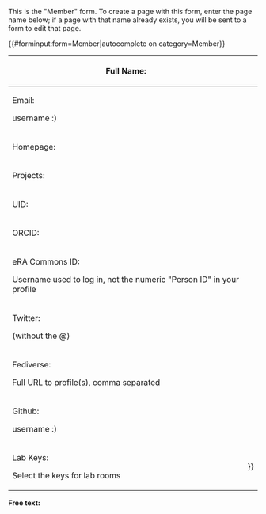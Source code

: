 <noinclude>
This is the "Member" form.
To create a page with this form, enter the page name below;
if a page with that name already exists, you will be sent to a form to edit that page.

{{#forminput:form=Member|autocomplete on category=Member}}

</noinclude><includeonly>
<div id="wikiPreview" style="display: none; padding-bottom: 25px; margin-bottom: 25px; border-bottom: 1px solid #AAAAAA;"></div>
{{{for template|Member}}}
{| class="formtable"
! Full Name: 
| {{{field|Full Name|input type=text}}}
|-
! Email: <br><p class="pfFieldDescription" style="font-size:0.7em; color:gray;">username :)</p>
| {{{field|Email|input type=text}}}
|-
! Homepage: 
| {{{field|Homepage|input type=text}}}
|-
! Projects: 
| {{{field|Projects|input type=tokens|values from category=Project}}}
|-
! UID: 
| {{{field|UID|input type=text}}}
|-
! ORCID: 
| {{{field|ORCID|input type=text}}}
|-
! eRA Commons ID: <br><p class="pfFieldDescription" style="font-size:0.7em; color:gray;">Username used to log in, not the numeric "Person ID" in your profile</p>
| {{{field|eRA|input type=text}}}
|-
! Twitter: <br><p class="pfFieldDescription" style="font-size:0.7em; color:gray;">(without the @)</p>
| {{{field|Twitter|input type=text}}}
|-
! Fediverse: <br><p class="pfFieldDescription" style="font-size:0.7em; color:gray;">Full URL to profile(s), comma separated</p>
| {{{field|Fediverse|input type=tokens}}}
|-
! Github: <br><p class="pfFieldDescription" style="font-size:0.7em; color:gray;">username :)</p>
| {{{field|Github|input type=text}}}
|-
! Lab Keys: <br><p class="pfFieldDescription" style="font-size:0.7em; color:gray;">Select the keys for lab rooms</p>
| {{{field|LabKeys|input type=checkboxes|values from query={{#ask: [[Category:Lab Room]]}}}}}
|}
{{{end template}}}

'''Free text:'''

{{{standard input|free text|rows=10}}}
</includeonly>

